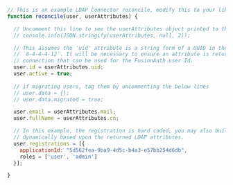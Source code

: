 ```javascript title="An Example LDAP Connector Reconcile Lambda"
// This is an example LDAP Connector reconcile, modify this to your liking.
function reconcile(user, userAttributes) {

  // Uncomment this line to see the userAttributes object printed to the event log
  // console.info(JSON.stringify(userAttributes, null, 2));

  // This assumes the 'uid' attribute is a string form of a UUID in the format
  // `8-4-4-4-12`. It will be necessary to ensure an attribute is returned by your LDAP
  // connection that can be used for the FusionAuth user Id.
  user.id = userAttributes.uid;
  user.active = true;
  
  // if migrating users, tag them by uncommenting the below lines
  // user.data = {};
  // user.data.migrated = true;

  user.email = userAttributes.mail;
  user.fullName = userAttributes.cn;

  // In this example, the registration is hard coded, you may also build this
  // dynamically based upon the returned LDAP attributes.
  user.registrations = [{
    applicationId: "5d562fea-9ba9-4d5c-b4a3-e57bb254d6db",
    roles = ['user', 'admin']
  }];

}
```
